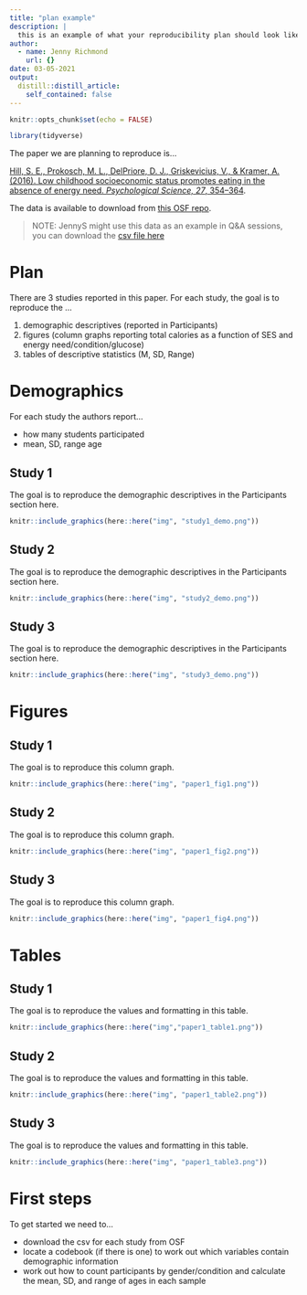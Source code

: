 ```yaml
---
title: "plan example"
description: |
  this is an example of what your reproducibility plan should look like
author:
  - name: Jenny Richmond
    url: {}
date: 03-05-2021
output:
  distill::distill_article:
    self_contained: false
---
```



```r
knitr::opts_chunk$set(echo = FALSE)
```

```r
library(tidyverse)

```

The paper we are planning to reproduce is...

[Hill, S. E., Prokosch, M. L., DelPriore, D. J., Griskevicius, V., & Kramer, A. (2016). Low childhood socioeconomic status
promotes eating in the absence of energy need. *Psychological Science, 27*, 354–364](https://pubmed.ncbi.nlm.nih.gov/26842316/).

The data is available to download from [this OSF repo](https://osf
.io/x8q4j/).

> NOTE: JennyS might use this data as an example in Q&A sessions, you can download the [csv file here](/data/eating_correlational.csv)


# Plan

There are 3 studies reported in this paper. For each study, the goal is to reproduce the ...

1. demographic descriptives (reported in Participants)
2. figures (column graphs reporting total calories as a function of SES and energy need/condition/glucose)
3. tables of descriptive statistics (M, SD, Range)

# Demographics

For each study the authors report...

- how many students participated
- mean, SD, range age

## Study 1

The goal is to reproduce the demographic descriptives in the Participants section here. 

```r
knitr::include_graphics(here::here("img", "study1_demo.png"))
```


## Study 2

The goal is to reproduce the demographic descriptives in the Participants section here. 

```r
knitr::include_graphics(here::here("img", "study2_demo.png"))
```

## Study 3

The goal is to reproduce the demographic descriptives in the Participants section here. 

```r
knitr::include_graphics(here::here("img", "study3_demo.png"))
```



# Figures


## Study 1

The goal is to reproduce this column graph.

```r
knitr::include_graphics(here::here("img", "paper1_fig1.png"))
```



## Study 2

The goal is to reproduce this column graph.

```r
knitr::include_graphics(here::here("img", "paper1_fig2.png"))
```


## Study 3

The goal is to reproduce this column graph.

```r
knitr::include_graphics(here::here("img", "paper1_fig4.png"))
```

# Tables

## Study 1

The goal is to reproduce the values and formatting in this table. 

```r
knitr::include_graphics(here::here("img","paper1_table1.png"))
```

## Study 2

The goal is to reproduce the values and formatting in this table.

```r
knitr::include_graphics(here::here("img", "paper1_table2.png"))
```


## Study 3

The goal is to reproduce the values and formatting in this table.

```r
knitr::include_graphics(here::here("img", "paper1_table3.png"))
```


# First steps

To get started we need to...

- download the csv for each study from OSF
- locate a codebook (if there is one) to work out which variables contain demographic information
- work out how to count participants by gender/condition and calculate the mean, SD, and range of ages in each sample